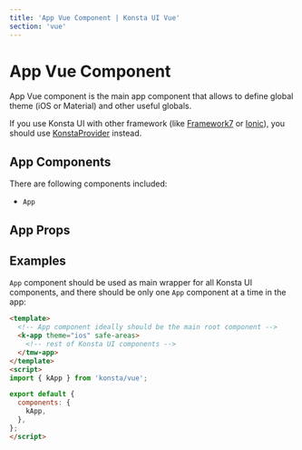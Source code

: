```yaml
---
title: 'App Vue Component | Konsta UI Vue'
section: 'vue'
---
```



# App Vue Component

App Vue component is the main app component that allows to define global theme (iOS or Material) and other useful globals.

If you use Konsta UI with other framework (like [Framework7](https://framework7.io) or [Ionic](https://ionicframework.com)), you should use [KonstaProvider](/vue/konsta-provider) instead.

## App Components

There are following components included:

- `App`

## App Props

<AppProps />

## Examples

`App` component should be used as main wrapper for all Konsta UI components, and there should be only one `App` component at a time in the app:

```html
<template>
  <!-- App component ideally should be the main root component -->
  <k-app theme="ios" safe-areas>
    <!-- rest of Konsta UI components -->
  </tmw-app>
</template>
<script>
import { kApp } from 'konsta/vue';

export default {
  components: {
    kApp,
  },
};
</script>
```
